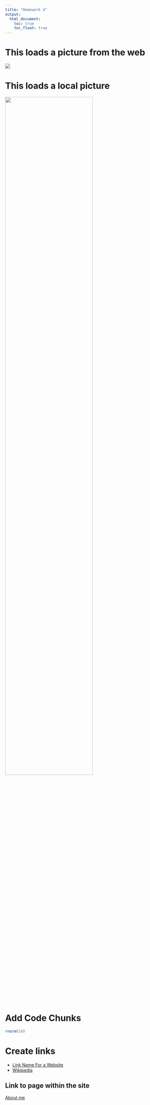 ---
title: "Homework 4"
output: 
  html_document:
    toc: true
    toc_float: true
---

# This loads a picture from the web

![](https://media.giphy.com/media/drXGoW1iudhKw/giphy.gif)

# This loads a local picture

<img src="images/weird.jpg" style="width:75%">

# Add Code Chunks

```{r}
rnorm(10)
```

# Create links 

* [Link Name For a Website](https://google.com)
* [Wikipedia](https://wikipedia.com)

## Link to page within the site

[About me](about.html)

## 